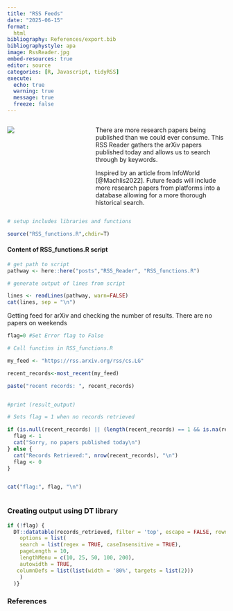 ```yaml
---
title: "RSS Feeds"
date: "2025-06-15"
format: 
  html
bibliography: References/export.bib  
bibliographystyle: apa
image: RssReader.jpg  
embed-resources: true
editor: source
categories: [R, Javascript, tidyRSS]
execute: 
  echo: true
  warning: true
  message: true
  freeze: false
---
```


::: columns

::: {.column width="30%"}

![](RssReader.jpg)
:::


::: {.column width="5%"}

:::

::: {.column width="65%"}

There are more research papers being published than we could ever consume. This RSS Reader gathers the arXiv papers published today and allows us to search through by keywords. 

Inspired by an article from InfoWorld [@Machlis2022]. Future feads will include more research papers from platforms into a database allowing for a more thorough historical search.

:::
:::


```r
# setup includes libraries and functions

source("RSS_functions.R",chdir=T)
```

#### Content of RSS_functions.R script

```r

# get path to script
pathway <- here::here("posts","RSS_Reader", "RSS_functions.R")

# generate output of lines from script

lines <- readLines(pathway, warn=FALSE)
cat(lines, sep = "\n")

```


Getting feed for arXiv and checking the number of results. There are no papers on weekends

```r

flag=0 #Set Error flag to False

# Call functins in RSS_functions.R

my_feed <- "https://rss.arxiv.org/rss/cs.LG"

recent_records<-most_recent(my_feed)

paste("recent records: ", recent_records)


#print (result_output)

# Sets flag = 1 when no records retrieved

if (is.null(recent_records) || (length(recent_records) == 1 && is.na(recent_records))) {
  flag <- 1
  cat("Sorry, no papers published today\n")
} else {
  cat("Records Retrieved:", nrow(recent_records), "\n")
  flag <- 0
}


cat("flag:", flag, "\n")



```


:::{.column-page}

### Creating output using DT library

```r
if (!flag) {
  DT::datatable(records_retrieved, filter = 'top', escape = FALSE, rownames = FALSE,
    options = list(
    search = list(regex = TRUE, caseInsensitive = TRUE),  
    pageLength = 10,
    lengthMenu = c(10, 25, 50, 100, 200),
    autowidth = TRUE,
   columnDefs = list(list(width = '80%', targets = list(2)))
    )
  )}
```

:::

### References





